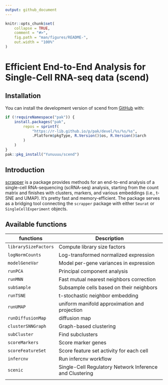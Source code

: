 ```yaml
---
output: github_document
---
```


<!-- README.md is generated from README.Rmd. Please edit that file -->

```r
knitr::opts_chunk$set(
    collapse = TRUE,
    comment = "#>",
    fig.path = "man/figures/README-",
    out.width = "100%"
)
```

# Efficient End-to-End Analysis for Single-Cell RNA-seq data (scend)

<!-- badges: start -->
<!-- badges: end -->

## Installation

You can install the development version of scend from
[GitHub](https://github.com/) with:

``` r
if (!requireNamespace("pak")) {
    install.packages("pak",
        repos = sprintf(
            "https://r-lib.github.io/p/pak/devel/%s/%s/%s",
            .Platform$pkgType, R.Version()$os, R.Version()$arch
        )
    )
}
pak::pkg_install("Yunuuuu/scend")
```

## Introduction

[scrapper](https://github.com/libscran/scrapper) is a package provides methods
for an end-to-end analysis of a single-cell RNA-sequencing (scRNA-seq) analysis,
starting from the count matrix and finishes with clusters, markers, and various
embeddings (i.e., t-SNE and UMAP). It's pretty fast and memory-efficient. The
package serves as a bridging tool connecting the `scrapper` package
with either `Seurat` or `SingleCellExperiment` objects.

## Available functions

| functions            | Description                                             |
| -------------------- | ------------------------------------------------------- |
| `librarySizeFactors` | Compute library size factors                            |
| `logNormCounts`      | Log-transformed normalized expression                   |
| `modelGeneVar`       | Model per-gene variances in expression                  |
| `runPCA`             | Principal component analysis                            |
| `runMNN`             | Fast mutual nearest neighbors correction                |
| `subSample`          | Subsample cells based on their neighbors                |
| `runTSNE`            | t-stochastic neighbor embedding                         |
| `runUMAP`            | uniform manifold approximation and projection           |
| `runDiffusionMap`    | diffusion map                                           |
| `clusterSNNGraph`    | Graph-based clustering                                  |
| `subCluster`         | Find subclusters                                        |
| `scoreMarkers`       | Score marker genes                                      |
| `scoreFeatureSet`    | Score feature set activity for each cell                |
| `infercnv`           | Run infercnv workflow                                   |
| `scenic`             | Single-Cell Regulatory Network Inference and Clustering |
|                      |                                                         |
